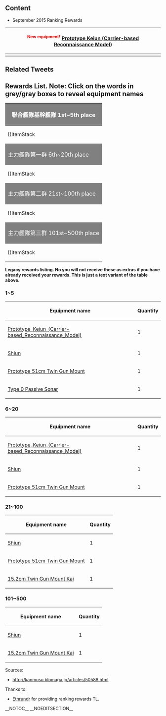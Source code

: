 ==Content==
* September 2015 Ranking Rewards
{| class="wikitable" style="text-align:center;"
|-
! colspan="4" | <sup><span style="color:red;">New equipment!</span></sup> [[Prototype_Keiun_(Carrier-based_Reconnaissance_Model)|Prototype Keiun (Carrier-based Reconnaissance Model)]]
|-
| {{EquipmentCardKai|Prototype Keiun (Carrier-based Reconnaissance Model)|link=File:Prototype_Keiun_(Carrier-based_Reconnaissance_Model) 151 Card.png|size=120px}}
| {{EquipmentGraphicKai|Prototype Keiun (Carrier-based Reconnaissance Model)|link=File:Prototype_Keiun_(Carrier-based_Reconnaissance_Model) 151 Character.png|fairy=only|size=120px}}
| {{EquipmentGraphicKai|Prototype Keiun (Carrier-based Reconnaissance Model)|link=File:Prototype_Keiun_(Carrier-based_Reconnaissance_Model) 151 Equipment.png|size=120px}}
| {{EquipmentGraphicKai|Prototype Keiun (Carrier-based Reconnaissance Model)|link=File:Prototype_Keiun_(Carrier-based_Reconnaissance_Model) 151 Full.png|fairy=true|size=120px}} 
|}

==Related Tweets==
{{MultiTweet
|MultiTweetID = RelatedTweet
|color = #ace
|title = Related Tweets

|link01 = https://twitter.com/KanColle_STAFF/status/649381369928269824
|EN01 = Yesterday is September's last day and also marks the end of September's Operation, and also marks the start of October's Operation. The rewarding of the top Ranking Admirals for September's Operation will be during mid-October. Please do your best for October's operation!
|JP01 = 昨日九月最終日を以て月次作戦「九月作戦」は作戦終了、月次作戦は「十月作戦」に移行致します。「九月作戦」のトップランカー提督の皆さんと同武勲褒賞の発表は、今月中旬以降にお知らせしてまいります。新月次作戦「十月作戦」も、各艦隊の奮闘を期待致します！
|TL01 = [https://www.facebook.com/ChinjufuChan/posts/1035996536421246 ChinjufuChan]
}}

==Rewards List. Note: Click on the words in grey/gray boxes to reveal equipment names==

{| class="wikitable" style="text-align:center;"
|-
! style="background:gray;color:white;font-size:18px" colspan="4" | <div class="mw-customtoggle-top5"><span style="cursor:help;" title="Kangou Kantai Kikan Kantai">聯合艦隊基幹艦隊</span> 1st~5th place</div>
|-
| {{ItemStack
|item = {{EquipmentCardKai|Prototype Keiun (Carrier-based Reconnaissance Model)|size=120px}}
|text-position = bottom:-55px;right:0px;
|font-size = 18px
|text = x1
|glow-size = 15px
|text-color = fff
|glow-color = f00
}}
<div class="mw-collapsible mw-collapsed" id="mw-customcollapsible-top5">
[[Prototype_Keiun_(Carrier-based_Reconnaissance_Model)]]
| {{ItemStack
|item = {{EquipmentCardKai|Shiun|size=120px}}
|text-position = bottom:-55px;right:0px;
|font-size = 18px
|text = x1
|glow-size = 15px
|text-color = fff
|glow-color = f00
}}
<div class="mw-collapsible mw-collapsed" id="mw-customcollapsible-top5">
[[Shiun]]<br><br>
| {{ItemStack
|item = {{EquipmentCardKai|Prototype 51cm Twin Gun Mount|size=120px}}
|text-position = bottom:-55px;right:0px;
|font-size = 18px
|text = x1
|glow-size = 15px
|text-color = fff
|glow-color = f00
}}
<div class="mw-collapsible mw-collapsed" id="mw-customcollapsible-top5">
[[Prototype 51cm Twin Gun Mount]]
| {{ItemStack
|item = {{EquipmentCardKai|Type 0 Passive Sonar|size=120px}}
|text-position = bottom:-55px;right:0px;
|font-size = 18px
|text = x1
|glow-size = 15px
|text-color = fff
|glow-color = f00
}}
<div class="mw-collapsible mw-collapsed" id="mw-customcollapsible-top5">
[[Type 0 Passive Sonar]]
|-
! style="background:gray;color:white;font-size:18px" colspan="4" | <div class="mw-customtoggle-6to20"><span style="cursor:help;" title="Shuuryoku Kantai Dai Ichi Gun">主力艦隊第一群</span> 6th~20th place</div>
|-
| {{ItemStack
|item = {{EquipmentCardKai|Prototype Keiun (Carrier-based Reconnaissance Model)|size=120px}}
|text-position = bottom:-55px;right:0px;
|font-size = 18px
|text = x1
|glow-size = 15px
|text-color = fff
|glow-color = f00
}}
<div class="mw-collapsible mw-collapsed" id="mw-customcollapsible-6to20">
[[Prototype Keiun (Carrier-based Reconnaissance Model)]]
| {{ItemStack
|item = {{EquipmentCardKai|Shiun|size=120px}}
|text-position = bottom:-55px;right:0px;
|font-size = 18px
|text = x1
|glow-size = 15px
|text-color = fff
|glow-color = f00
}}
<div class="mw-collapsible mw-collapsed" id="mw-customcollapsible-6to20">
[[Shiun]]<br><br>
| {{ItemStack
|item = {{EquipmentCardKai|Prototype 51cm Twin Gun Mount|size=120px}}
|text-position = bottom:-55px;right:0px;
|font-size = 18px
|text = x1
|glow-size = 15px
|text-color = fff
|glow-color = f00
}}
<div class="mw-collapsible mw-collapsed" id="mw-customcollapsible-6to20">
[[Prototype 51cm Twin Gun Mount]]
|-
! style="background:gray;color:white;font-size:18px" colspan="4" | <div class="mw-customtoggle-21to100"><span style="cursor:help;" title="Shuuryoku Kantai Dai Ni Gun">主力艦隊第二群</span> 21st~100th place</div>
|-
| {{ItemStack
|item = {{EquipmentCardKai|Shiun|size=120px}}
|text-position = bottom:-55px;right:0px;
|font-size = 18px
|text = x1
|glow-size = 15px
|text-color = fff
|glow-color = f00
}}
<div class="mw-collapsible mw-collapsed" id="mw-customcollapsible-21to100">
[[Shiun]]<br><br>
| {{ItemStack
|item = {{EquipmentCardKai|Prototype 51cm Twin Gun Mount|size=120px}}
|text-position = bottom:-55px;right:0px;
|font-size = 18px
|text = x1
|glow-size = 15px
|text-color = fff
|glow-color = f00
}}
<div class="mw-collapsible mw-collapsed" id="mw-customcollapsible-21to100">
[[Prototype 51cm Twin Gun Mount]]<br>
| {{ItemStack
|item = {{EquipmentCardKai|15.2cm Twin Gun Mount Kai|size=120px}}
|text-position = bottom:-55px;right:0px;
|font-size = 18px
|text = x1
|glow-size = 15px
|text-color = fff
|glow-color = f00
}}
<div class="mw-collapsible mw-collapsed" id="mw-customcollapsible-21to100">
[[15.2cm Twin Gun Mount Kai]]
|-
! style="background:gray;color:white;font-size:18px" colspan="4" | <div class="mw-customtoggle-101to500"><span style="cursor:help;" title="Shuuryoku Kantai Dai San Gun">主力艦隊第三群</span> 101st~500th place
|-
| {{ItemStack
|item = {{EquipmentCardKai|Shiun|size=120px}}
|text-position = bottom:-55px;right:0px;
|font-size = 18px
|text = x1
|glow-size = 15px
|text-color = fff
|glow-color = f00
}}
<div class="mw-collapsible mw-collapsed" id="mw-customcollapsible-101to500">
[[Shiun]]
| {{ItemStack
|item = {{EquipmentCardKai|15.2cm Twin Gun Mount Kai|size=120px}}
|text-position = bottom:-55px;right:0px;
|font-size = 18px
|text = x1
|glow-size = 15px
|text-color = fff
|glow-color = f00
}}
<div class="mw-collapsible mw-collapsed" id="mw-customcollapsible-101to500">
[[15.2cm Twin Gun Mount Kai]]
|}

'''Legacy rewards listing. No you will not receive these as extras if you have already received your rewards. This is just a text variant of the table above.'''

===1~5===
{| class="wikitable"
|-
! Equipment name
! Quantity
|-
| [[Prototype_Keiun_(Carrier-based_Reconnaissance_Model)]]
| 1
|-
| [[Shiun]]
| 1
|-
| [[Prototype 51cm Twin Gun Mount]]
| 1
|-
| [[Type 0 Passive Sonar]]
| 1
|}


===6~20===
{| class="wikitable"
|-
! Equipment name
! Quantity
|-
| [[Prototype_Keiun_(Carrier-based_Reconnaissance_Model)]]
| 1
|-
| [[Shiun]]
| 1
|-
| [[Prototype 51cm Twin Gun Mount]]
| 1
|}

===21~100===
{| class="wikitable"
|-
! Equipment name
! Quantity
|-
| [[Shiun]]
| 1
|-
| [[Prototype 51cm Twin Gun Mount]]
| 1
|-
| [[15.2cm Twin Gun Mount Kai]]
| 1
|}

===101~500===
{| class="wikitable"
|-
! Equipment name
! Quantity
|-
| [[Shiun]] 
| 1
|-
| [[15.2cm Twin Gun Mount Kai]]
| 1
|}

Sources:
* http://kanmusu.blomaga.jp/articles/50588.html

Thanks to:
* [[User:Ethrundr|Ethrundr]] for providing ranking rewards TL.
__NOTOC__ __NOEDITSECTION__